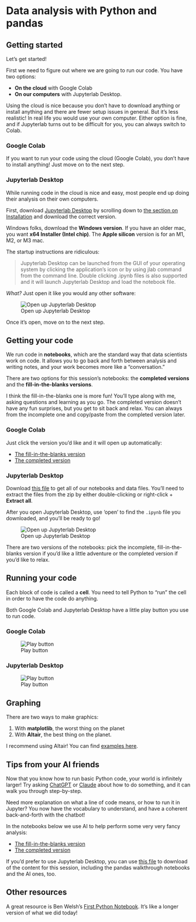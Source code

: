 # Data analysis with Python and pandas

## Getting started

Let's get started!

First we need to figure out where we are going to run our code. You have two options:

- **On the cloud** with Google Colab
- **On our computers** with Jupyterlab Desktop. 

Using the cloud is nice because you don't have to download anything or install anything and there are fewer setup issues in general. But it's less realistic! In real life you would use your own computer. Either option is fine, and if Jupyterlab turns out to be difficult for you, you can always switch to Colab.

::: {.panel-tabset}

### Google Colab

If you want to run your code using the cloud (Google Colab), you don't have to install anything! Just move on to the next step.

### Jupyterlab Desktop 

While running code in the cloud is nice and easy, most people end up doing their analysis on their own computers.

First, download [Jupyterlab Desktop](https://github.com/Jupyterlab/Jupyterlab-desktop) by scrolling down to [the section on Installation](https://github.com/Jupyterlab/Jupyterlab-desktop?tab=readme-ov-file#installation) and download the correct version.

Windows folks, download the **Windows version**. If you have an older mac, you want **x64 Installer (Intel chip)**. The **Apple silicon** version is for an M1, M2, or M3 mac.

The startup instructions are ridiculous:

> Jupyterlab Desktop can be launched from the GUI of your operating system by clicking the application's icon or by using jlab command from the command line. Double clicking .ipynb files is also supported and it will launch Jupyterlab Desktop and load the notebook file.

*What?* Just open it like you would any other software:

![Open up Jupyterlab Desktop](images/open-up.png)

Once it's open, move on to the next step.

:::

## Getting your code

We run code in **notebooks**, which are the standard way that data scientists work on code. It allows you to go back and forth between analysis and writing notes, and your work becomes more like a "conversation."

There are two options for this session's notebooks: the **completed versions** and the **fill-in-the-blanks versions**.

I think the fill-in-the-blanks one is more fun! You'll type along with me, asking questions and learning as you go. The completed version doesn't have any fun surprises, but you get to sit back and relax. You can always from the incomplete one and copy/paste from the completed version later.

::: {.panel-tabset}

### Google Colab

Just click the version you'd like and it will open up automatically:

* [The fill-in-the-blanks version](https://colab.research.google.com/github/jsoma/2024-birn/blob/main/01-pandas/01%20-%20Data%20analysis%20with%20pandas%20(incomplete).ipynb)
* [The completed version](https://colab.research.google.com/github/jsoma/2024-birn/blob/main/01-pandas/01%20-%20Data%20analysis%20with%20pandas%20(completed).ipynb)

### Jupyterlab Desktop 

Download [this file](https://raw.githubusercontent.com/jsoma/2024-birn/main/01-pandas/pandas-content.zip) to get all of our notebooks and data files. You'll need to extract the files from the zip by either double-clicking or right-click + **Extract all**.

After you open Jupyterlab Desktop, use 'open' to find the `.ipynb` file you downloaded, and you'll be ready to go! 

![Open up Jupyterlab Desktop](images/open-notebook.png)

There are two versions of the notebooks: pick the incomplete, fill-in-the-blanks version if you'd like a little adventure or the completed version if you'd like to relax.

:::

## Running your code

Each block of code is called a **cell**. You need to tell Python to "run" the cell in order to have the code do anything.

Both Google Colab and Jupyterlab Desktop have a little play button you use to run code.

::: {.panel-tabset}

### Google Colab

![Play button](images/play-Jupyterlab.png)

### Jupyterlab Desktop

![Play button](images/play-colab.png)

:::

## Graphing

There are two ways to make graphics:

1. With **matplotlib**, the worst thing on the planet
2. With **Altair**, the best thing on the planet.

I recommend using Altair! You can find [examples here](https://altair-viz.github.io/gallery/index.html).

## Tips from your AI friends

Now that you know how to run basic Python code, your world is infinitely larger! Try asking [ChatGPT](https://chatgpt.com) or [Claude](https://claude.ai/) about how to do something, and it can walk you through step-by-step.

Need more explanation on what a line of code means, or how to run it in Jupyter? You now have the vocabulary to understand, and have a coherent back-and-forth with the chatbot!

In the notebooks below we use AI to help perform some very very fancy analysis:

* [The fill-in-the-blanks version](https://colab.research.google.com/github/jsoma/2024-birn/blob/main/01-pandas/02%20-%20Using%20AI%20about%20AI%20(incomplete).ipynb)
* [The completed version](https://colab.research.google.com/github/jsoma/2024-birn/blob/main/01-pandas/02%20-%20Using%20AI%20about%20AI%20(completed).ipynb)

If you'd prefer to use Jupyterlab Desktop, you can use [this file](https://raw.githubusercontent.com/jsoma/2024-birn/main/01-pandas/pandas-content.zip) to download of the content for this session, including the pandas walkthrough notebooks and the AI ones, too.

## Other resources

A great resource is Ben Welsh's [First Python Notebook](https://palewi.re/docs/first-python-notebook/index.html). It's like a longer version of what we did today!
